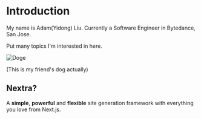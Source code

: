 # Introduction
 
My name is Adam(Yidong) Liu. Currently a Software Engineer in Bytedance, San Jose.

Put many topics I'm interested in here.

![Doge](../images/dog-fire.jpg "Doge")

(This is my friend's dog actually)

## Nextra?

A **simple**, **powerful** and **flexible** site generation framework with everything you love from Next.js.
